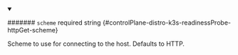 
<details className="config-field" data-expandable="false" open>
<summary>

####### `scheme` <span className="config-field-required" data-required="false">required</span> <span className="config-field-type">string</span> <span className="config-field-default"></span> <span className="config-field-enum"></span> {#controlPlane-distro-k3s-readinessProbe-httpGet-scheme}

Scheme to use for connecting to the host.
Defaults to HTTP.

</summary>



</details>
